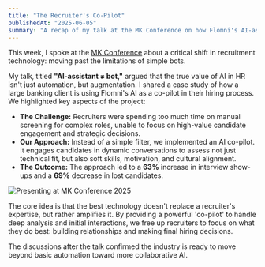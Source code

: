 ```yaml
---
title: "The Recruiter's Co-Pilot"
publishedAt: "2025-06-05"
summary: "A recap of my talk at the MK Conference on how Flomni's AI-assistant is moving beyond bots to become a true co-pilot for recruiters, with results from a major banking client."
---
```


This week, I spoke at the [MK Conference](https://www.mk-conference.ru/ai) about a critical shift in recruitment technology: moving past the limitations of simple bots.

My talk, titled **"AI-assistant ≠ bot,"** argued that the true value of AI in HR isn't just automation, but augmentation. I shared a case study of how a large banking client is using Flomni's AI as a co-pilot in their hiring process. We highlighted key aspects of the project:

- **The Challenge:** Recruiters were spending too much time on manual screening for complex roles, unable to focus on high-value candidate engagement and strategic decisions.
- **Our Approach:** Instead of a simple filter, we implemented an AI co-pilot. It engages candidates in dynamic conversations to assess not just technical fit, but also soft skills, motivation, and cultural alignment.
- **The Outcome:** The approach led to a **63%** increase in interview show-ups and a **69%** decrease in lost candidates.

![Presenting at MK Conference 2025](https://oj9anrnpmq5owbkj.public.blob.vercel-storage.com/ai-in-hr-conf-bicS77wx9RFbLazMi1LKVX4pkf6HG9.webp)

The core idea is that the best technology doesn't replace a recruiter's expertise, but rather amplifies it. By providing a powerful 'co-pilot' to handle deep analysis and initial interactions, we free up recruiters to focus on what they do best: building relationships and making final hiring decisions.

The discussions after the talk confirmed the industry is ready to move beyond basic automation toward more collaborative AI.

